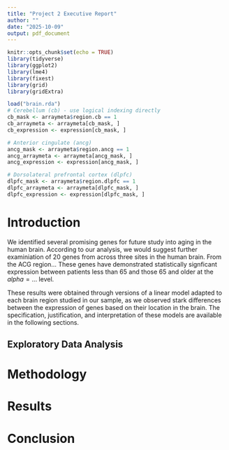 ```yaml
---
title: "Project 2 Executive Report"
author: ""
date: "2025-10-09"
output: pdf_document
---
```


```r
knitr::opts_chunk$set(echo = TRUE)
library(tidyverse)
library(ggplot2)
library(lme4)
library(fixest)
library(grid)
library(gridExtra)
```

```r
load("brain.rda")
# Cerebellum (cb) - use logical indexing directly
cb_mask <- arraymeta$region.cb == 1
cb_arraymeta <- arraymeta[cb_mask, ]
cb_expression <- expression[cb_mask, ]

# Anterior cingulate (ancg)
ancg_mask <- arraymeta$region.ancg == 1
ancg_arraymeta <- arraymeta[ancg_mask, ]
ancg_expression <- expression[ancg_mask, ]

# Dorsolateral prefrontal cortex (dlpfc)
dlpfc_mask <- arraymeta$region.dlpfc == 1
dlpfc_arraymeta <- arraymeta[dlpfc_mask, ]
dlpfc_expression <- expression[dlpfc_mask, ]
```

# Introduction

We identified several promising genes for future study into aging in the human brain. According to our analysis, we would suggest further examiniation of 20 genes from across three sites in the human brain. From the ACG region... These genes have demonstrated statistically signficant expression between patients less than 65 and those 65 and older at the $alpha =...$ level.

These results were obtained through versions of a linear model adapted to each brain region studied in our sample, as we observed stark differences between the expression of genes based on their location in the brain. The specification, justification, and interpretation of these models are available in the following sections.

## Exploratory Data Analysis



# Methodology

# Results

# Conclusion